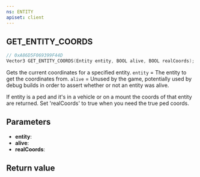 ```yaml
---
ns: ENTITY
apiset: client
---
```

## GET_ENTITY_COORDS

```c
// 0xA86D5F069399F44D
Vector3 GET_ENTITY_COORDS(Entity entity, BOOL alive, BOOL realCoords);
```

Gets the current coordinates for a specified entity.
`entity` = The entity to get the coordinates from.
`alive` = Unused by the game, potentially used by debug builds in order to assert whether or not an entity was alive.

If entity is a ped and it's in a vehicle or on a mount the coords of that entity are returned. Set 'realCoords' to true when you need the true ped coords.

## Parameters
* **entity**:
* **alive**:
* **realCoords**:

## Return value